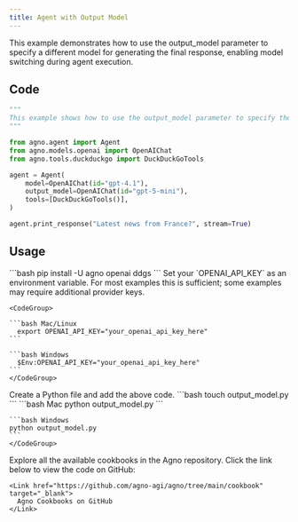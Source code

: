 ```yaml
---
title: Agent with Output Model
---
```


This example demonstrates how to use the output_model parameter to specify a different model for generating the final response, enabling model switching during agent execution.

## Code

```python output_model.py
"""
This example shows how to use the output_model parameter to specify the model that will be used to generate the final response.
"""

from agno.agent import Agent
from agno.models.openai import OpenAIChat
from agno.tools.duckduckgo import DuckDuckGoTools

agent = Agent(
    model=OpenAIChat(id="gpt-4.1"),
    output_model=OpenAIChat(id="gpt-5-mini"),
    tools=[DuckDuckGoTools()],
)

agent.print_response("Latest news from France?", stream=True)
```

## Usage

<Steps>
  <Snippet file="create-venv-step.mdx" />

  <Step title="Install libraries">
    ```bash
    pip install -U agno openai ddgs
    ```
  </Step>

  <Step title="Export your OpenAI API key">
    Set your `OPENAI_API_KEY` as an environment variable. For most examples this is sufficient; some examples may require additional provider keys.

    <CodeGroup>

    ```bash Mac/Linux
      export OPENAI_API_KEY="your_openai_api_key_here"
    ```

    ```bash Windows
      $Env:OPENAI_API_KEY="your_openai_api_key_here"
    ```
    </CodeGroup> 
  </Step>

  <Step title="Create a Python file">
    Create a Python file and add the above code.
    ```bash
    touch output_model.py
    ```
  </Step>

  <Step title="Run Agent">
    <CodeGroup>
    ```bash Mac
    python output_model.py
    ```
    
    ```bash Windows
    python output_model.py
    ```
    </CodeGroup>
  </Step>

  <Step title="Find All Cookbooks">
    Explore all the available cookbooks in the Agno repository. Click the link below to view the code on GitHub:

    <Link href="https://github.com/agno-agi/agno/tree/main/cookbook" target="_blank">
      Agno Cookbooks on GitHub
    </Link>
  </Step>
</Steps>
